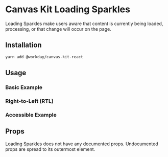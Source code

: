 

<Meta title="Components/Indicators/Loading Sparkles" component={LoadingSparkles} />

# Canvas Kit Loading Sparkles

Loading Sparkles make users aware that content is currently being loaded, processing, or that change
will occur on the page.

<!-- QUESTION: Do we want to add any reference to usage of AI-related components? -->

## Installation

```sh
yarn add @workday/canvas-kit-react
```

## Usage

### Basic Example

<ExampleCodeBlock code={Basic} />

### Right-to-Left (RTL)

<ExampleCodeBlock code={RTL} />

### Accessible Example

<ExampleCodeBlock code={Accessible} />

## Props

Loading Sparkles does not have any documented props. Undocumented props are spread to its outermost
element.
